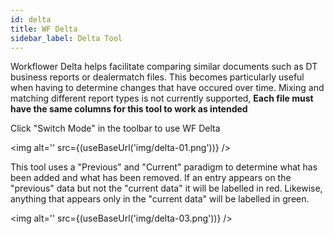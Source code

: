 ```yaml
---
id: delta
title: WF Delta
sidebar_label: Delta Tool
---
```



Workflower Delta helps facilitate comparing similar documents such as DT business reports or dealermatch files. This becomes particularly useful when having to determine changes that have occured over time. Mixing and matching different report types is not currently supported,  **Each file must have the same columns for this tool to work as intended**

Click "Switch Mode" in the toolbar to use WF Delta

<img alt='' src={(useBaseUrl('img/delta-01.png'))} />



This tool uses a "Previous" and "Current" paradigm to determine what has been added and what has been removed. If an entry appears on the "previous" data but not the "current data" it will be labelled in red. Likewise, anything that appears only in the "current data" will be labelled in green.

<img alt='' src={(useBaseUrl('img/delta-03.png'))} />

